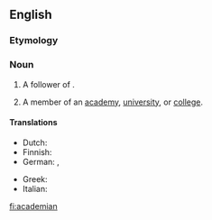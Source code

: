 ==English==

===Etymology===
{{suffix|academia|an|t2=belonging to}}
===Noun===
{{en-noun}}

# {{historical|obsolete}} A follower of {{w|Plato}}.
# {{obsolete}} A member of an [[academy]], [[university]], or [[college]].


====Translations====
{{trans-top|member of an academy}}
* Dutch: {{t+|nl|academicus|m}}
* Finnish: {{t+|fi|akateemikko}}
* German: {{t+|de|Akademiker|m}}, {{t+|de|Akademikerin|f}}
{{trans-mid}}
* Greek: {{t+|el|ακαδημαϊκός|m}}
* Italian: {{t+|it|accademico|m}}
{{trans-bottom}}

[[fi:academian]]